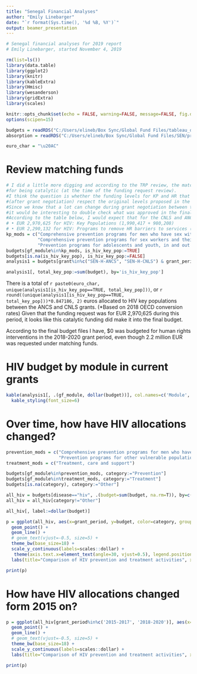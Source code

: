 ```yaml
---
title: "Senegal Financial Analyses"
author: "Emily Linebarger"
date: "`r format(Sys.time(), '%d %B, %Y')`"
output: beamer_presentation
---
```


```r
# Senegal financial analyses for 2019 report 
# Emily Linebarger, started November 4, 2019 

rm(list=ls()) 
library(data.table) 
library(ggplot2)
library(knitr)
library(kableExtra)
library(Hmisc)
library(wesanderson)
library(gridExtra)
library(scales)

knitr::opts_chunk$set(echo = FALSE, warning=FALSE, message=FALSE, fig.dim=c(10, 7))
options(scipen=15)

budgets = readRDS("C:/Users/elineb/Box Sync/Global Fund Files/tableau_data/final_budgets_sen_euro.rds")
absorption = readRDS("C:/Users/elineb/Box Sync/Global Fund Files/SEN/prepped_data/absorption_sen_euro.rds")

euro_char = "\u20AC"
```

# Review matching funds
```r
# I did a little more digging and according to the TRP review, the matching funds request met the conditions 
#for being catalytic (at the time of the funding request review). 
#I think the question is whether the funding levels for KP and HR that were approved in the final budgets
#(after grant negotiation) respect the original levels proposed in the funding request.  
#Since we know that a lot can change during grant negotiation between the PRs and GF, 
#it would be interesting to double check what was approved in the final grant budgets.  
#According to the table below, I would expect that for the CNLS and ANCS budgets combined, the budget levels should be at least:
# •	EUR 2,970,625 for HIV: Key Populations (1,990,417 + 980,208)
# •	EUR 2,290,132 for HIV: Programs to remove HR barriers to services (1,199,357 + 1,090,775)
kp_mods = c("Comprehensive prevention programs for men who have sex with men", "Comprehensive prevention programs for people who inject drugs and their partners",
            "Comprehensive prevention programs for sex workers and their clients", "Prevention of mother-to-child transmission", 
            "Prevention programs for adolescents and youth, in and out of school", "Comprehensive prevention programs for transgender people")
budgets[gf_module%in%kp_mods, is_hiv_key_pop:=TRUE]
budgets[is.na(is_hiv_key_pop), is_hiv_key_pop:=FALSE]
analysis1 = budgets[grant%in%c("SEN-H-ANCS", "SEN-H-CNLS") & grant_period=="2018-2020", .(budget=sum(budget, na.rm=T)), by=c('is_hiv_key_pop', 'gf_module')][order(is_hiv_key_pop)]

analysis1[, total_key_pop:=sum(budget), by='is_hiv_key_pop']
```
There is a total of `r paste0(euro_char, unique(analysis1[is_hiv_key_pop==TRUE, total_key_pop]))`, or `r round((unique(analysis1[is_hiv_key_pop==TRUE, total_key_pop]))*0.847186, 2)` euros allocated to HIV key populations between the ANCS and CNLS grants. (*Based on 2018 OECD conversion rates) Given that the funding request was for EUR 2,970,625 during this period, it looks like this catalytic funding did make it into the final budget. 

According to the final budget files I have, $0 was budgeted for human rights interventions in the 2018-2020 grant period, even though 2.2 million EUR was requested under matching funds.  

# HIV budget by module in current grants 
```r
kable(analysis1[, .(gf_module, dollar(budget))], col.names=c('Module', 'Budget')) %>%
  kable_styling(font_size=6)
```

# Over time, how have HIV allocations changed? 
```r
prevention_mods = c("Comprehensive prevention programs for men who have sex with men", "Comprehensive prevention programs for people who inject drugs and their partners", "Comprehensive prevention programs for sex workers and their clients", "Prevention of mother-to-child transmission", 
                    "Prevention programs for other vulnerable populations", "Prevention programs for general population", "Comprehensive prevention programs for transgender people")
treatment_mods = c("Treatment, care and support")

budgets[gf_module%in%prevention_mods, category:="Prevention"]
budgets[gf_module%in%treatment_mods, category:="Treatment"]
budgets[is.na(category), category:="Other"]

all_hiv = budgets[disease=="hiv", .(budget=sum(budget, na.rm=T)), by=c('grant_period', 'category')]
all_hiv = all_hiv[category!="Other"]

all_hiv[, label:=dollar(budget)]

p = ggplot(all_hiv, aes(x=grant_period, y=budget, color=category, group=category, label=label)) + 
  geom_point() + 
  geom_line() + 
  # geom_text(vjust=-0.5, size=5) + 
  theme_bw(base_size=18) + 
  scale_y_continuous(labels=scales::dollar) + 
   theme(axis.text.x=element_text(angle=30, vjust=0.5), legend.position="none") + 
  labs(title="Comparison of HIV prevention and treatment activities", x="Date", y="Budget", color="", subtitle="2003-2020", caption="*Using GOS data until 2018, and final approved budgets from 2018-2020")

print(p) 
```

# How have HIV allocations changed form 2015 on? 
```r
p = ggplot(all_hiv[grant_period%in%c('2015-2017', '2018-2020')], aes(x=start_date, y=budget, color=category, group=category, label=label)) + 
  geom_point() + 
  geom_line() + 
  # geom_text(vjust=-0.5, size=5) + 
  theme_bw(base_size=18) + 
  scale_y_continuous(labels=scales::dollar) + 
  labs(title="Comparison of HIV prevention and treatment activities", x="Date", y="Budget", color="", subtitle="2015-2020", caption="*Using GOS data until 2018, and final approved budgets from 2018-2020")

print(p) 
```